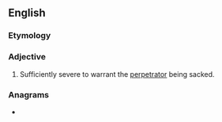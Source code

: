 ==English==

===Etymology===
{{suffix|en|sack|able}}

===Adjective===
{{en-adj}}

# {{lb|en|of an act}} Sufficiently severe to warrant the [[perpetrator]] being sacked.

===Anagrams===
* {{l|en|Black Sea}}